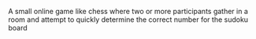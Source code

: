 A small online game like chess where two or more participants gather in a room and attempt to quickly determine the correct number for the sudoku board
